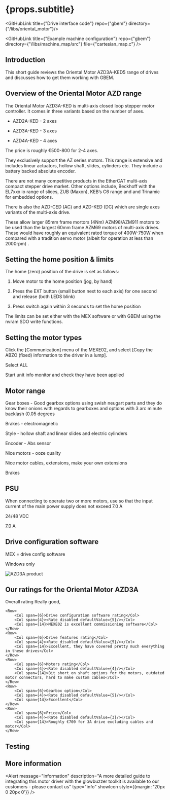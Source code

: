
# {props.subtitle}

<GitHubLink title={"Drive interface code"} repo={"gbem"} directory={"/libs/oriental_motor"}/>

<GitHubLink title={"Example machine configuration"} repo={"gbem"} directory={"/libs/machine_map/src"} file={"cartesian_map.c"} />


## Introduction

This short guide reviews the Oriental Motor AZD3A-KED5 range of drives and discusses how to get them working with GBEM.

## Overview of the Oriental Motor AZD range

The Oriental Motor AZD3A-KED is multi-axis closed loop stepper motor controller. It comes in three variants based on the number of axes. 

* AZD2A-KED - 2 axes

* AZD3A-KED - 3 axes

* AZD4A-KED - 4 axes

The price is roughly €500-800 for 2-4 axes.

They exclusively support the AZ series motors. This range is extensive and includes linear actuators, hollow shaft, slides, cylinders etc. They include a battery backed absolute encoder.

There are not many competitive products in the EtherCAT multi-axis compact stepper drive market. Other options include, Beckhoff with the EL7xxx io range of slices, ZUB (Maxon),  KEB’s C6 range and and Trinamic for embedded options.

There is also the AZD-CED (AC) and AZD-KED (DC) which are single axes variants of the multi-axis drive.

These allow larger 85mm frame mortors (4Nm) AZM98/AZM911 motors to be used than the largest 60mm frame AZM69 motors of multi-axis drives. These would have roughly an equivalent rated torque of 400W-750W when compared with a tradition servo motor (albeit for operation at less than 2000rpm) .  

## Setting the home position & limits

The home (zero) position of the drive is set as follows:

1. Move motor to the home position (jog, by hand)

2. Press the EXT button (small button next to each axis) for one second and release (both LEDS blink)

3. Press switch again within 3 seconds to set the home position

The limits can be set either with the MEX software or with GBEM using the nvram SDO write functions.

## Setting the motor types

Click the [Communication] menu of the MEXE02, and select [Copy the ABZO (fixed) information to the driver in a lump].

Select ALL

Start unit info monitor and check they have been applied

## Motor range

Gear boxes - Good gearbox options using swish neugart parts and they do know their onions with regards to gearboxes and options with 3 arc minute backlash (0.05 degrees 

Brakes - electromagnetic

Style - hollow shaft and linear slides and electric cylinders

Encoder - Abs sensor



Nice motors - ooze quality

Nice motor cables, extensions, make your own extensions 

Brakes

## PSU

When connecting to operate two or more motors, use so that the input current of the main power supply does not exceed 7.0 A

24/48 VDC

7.0 A

## Drive configuration software

MEX = drive config software

Windows only






<Image meta={om_azd3a_product_shot} alt="AZD3A product"  />



## Our ratings for the Oriental Motor AZD3A
<div style={{margin:"20px"}}>
    <Row>
        <Col span={6}>Overall rating</Col>
        <Col span={4}><Rate disabled defaultValue={4}/></Col>
        <Col span={14}>Really good, </Col>
    </Row>

    <Row>
        <Col span={6}>Drive configuration software rating</Col>
        <Col span={4}><Rate disabled defaultValue={5}/></Col>
        <Col span={14}>MEXE02 is excellent commissioning software</Col>
    </Row>
    <Row>
        <Col span={6}>Drive features rating</Col>
        <Col span={4}><Rate disabled defaultValue={5}/></Col>
        <Col span={14}>Excellent, they have covered pretty much everything in these drives</Col>
    </Row>
    <Row>
        <Col span={6}>Motors rating</Col>
        <Col span={4}><Rate disabled defaultValue={4}/></Col>
        <Col span={14}>Bit short on shaft options for the motors, outdated motor connectors, hard to make custom cables</Col>
    </Row>
    <Row>
        <Col span={6}>Gearbox option</Col>
        <Col span={4}><Rate disabled defaultValue={5}/></Col>
        <Col span={14}>Excellent</Col>
    </Row>
    <Row>
        <Col span={6}>Price</Col>
        <Col span={4}><Rate disabled defaultValue={3}/></Col>
        <Col span={14}>Roughly €700 for 3A drive excluding cables and motor</Col>
    </Row>
</div>


## Testing

<YoutubeEmbed embedId="" />

## More information

<Alert message="Information" description="A more detailed guide to integrating this motor driver with the glowbuzzer toolkit is available to our customers - please contact us" type="info" showIcon style={{margin: '20px 0 20px 0'}} />